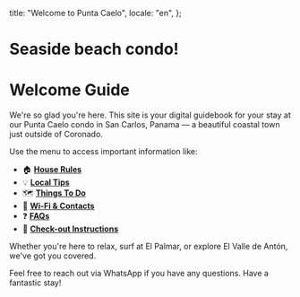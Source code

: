   title: "Welcome to Punta Caelo",
  locale: "en",
};

<ColorPreview />
<TwoToneBackground>
<h1 className="font-script text-8xl font-bold"> Seaside beach condo!</h1>

<h1 className="font-heading text-8xl font-bold">Welcome Guide</h1>

We're so glad you're here. This site is your digital guidebook for your stay at our Punta Caelo condo in San Carlos, Panama — a beautiful coastal town just outside of Coronado.

Use the menu to access important information like:

- 🏠 **[House Rules](/en/rules)**
- 💡 **[Local Tips](/en/tips)**
- 🗺️ **[Things To Do](/en/todo)**
- 📶 **[Wi-Fi & Contacts](/en/wifi)**
- ❓ **[FAQs](/en/faqs)**
- 👋 **[Check-out Instructions](/en/checkout)**

Whether you're here to relax, surf at El Palmar, or explore El Valle de Antón, we've got you covered.

Feel free to reach out via WhatsApp if you have any questions. Have a fantastic stay!
</TwoToneBackground>